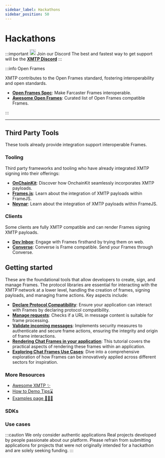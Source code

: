 ```yaml
---
sidebar_label: Hackathons
sidebar_position: 50
---
```


# Hackathons

<div class="discord">

:::important <img src="/img/discord.svg" width="20"/> Join our Discord
The best and fastest way to get support will be the [**XMTP Discord**](https://discord.com/invite/xmtp)
:::

</div>

:::info Open Frames

XMTP contributes to the Open Frames standard, fostering interoperability and open standards.

- [**Open Frames Spec**](https://github.com/open-frames/standard/blob/v0.0.1/README.md): Make Farcaster Frames interoperable.
- [**Awesome Open Frames**](https://github.com/open-frames/awesome-open-frames.git): Curated list of Open Frames compatible Frames.

:::

---

## Third Party Tools

These tools already provide integration support interoperable Frames.

### Tooling

Third party frameworks and tooling who have already integrated XMTP signing into their offerings:

- [**OnChainKit**](https://onchainkit.xyz/xmtp/introduction): Discover how OnchainKit seamlessly incorporates XMTP payloads.
- [**Frames.js**](https://framesjs.org/reference/js/xmtp): Learn about the integration of XMTP payloads within FrameJS.
- [**Neynar**](https://warpcast.com/rish/0x6ee0f33b): Learn about the integration of XMTP payloads within FrameJS.

### Clients

Some clients are fully XMTP compatible and can render Frames signing XMTP payloads.

- [**Dev Inbox**](https://dev-inbox.chat/): Engage with Frames firsthand by trying them on web.
- [**Converse**](https://converse.xyz): Converse is Frame compatible. Send your Frames through Converse.

## Getting started

These are the foundational tools that allow developers to create, sign, and manage Frames. The protocol libraries are essential for interacting with the XMTP network at a lower level, handling the creation of frames, signing payloads, and managing frame actions. Key aspects include:

- [**Declare Protocol Compatibility**](#protocol-compatibility): Ensure your application can interact with Frames by declaring protocol compatibility.
- [**Manage requests**](#manage-requests): Checks if a URL in message content is suitable for frame processing.
- [**Validate incoming messages**](#validate-incoming-messages): Implements security measures to authenticate and secure frame actions, ensuring the integrity and origin of frame interactions.
- [**Rendering Chat Frames in your application**](/docs/tutorials/render-frames): This tutorial covers the practical aspects of rendering these frames within an application.
- [**Exploring Chat Frames Use Cases**](/docs/use-cases/frames): Dive into a comprehensive exploration of how Frames can be innovatively applied across different sectors for inspiration.

### More Resources

- [Awesome XMTP ✨](https://github.com/xmtp/awesome-xmtp)
- [How to Demo Tips⌛️](/how-to-demo)
- [Examples page 👨🏼‍💻](/docs/build/get-started/examples)

### SDKs


<SDKs />

### Use cases


<Usecases />


<Bots />

:::caution We only consider authentic applications
Real projects developed by people passionate about our platform. Please refrain from submitting applications for projects that were not originally intended for a hackathon and are solely seeking funding.
:::
